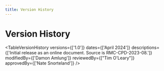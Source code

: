 ```yaml
---
title: Version History
---
```



<NavContainer
  link="/toolboxes/internal-erosion-suite"
  linkTitle="Internal Erosion Suite"
  document="toolbox-technical-manuals/internal-erosion-suite/concentrated-leak-erosion-initiation"
/>

# Version History

<TableVersionHistory
  versions={['1.0']}
  dates={['April 2024']}
  descriptions={['Initial release as an online document. Source is RMC-CPD-2023-08.']}
  modifiedBy={['Damon Amlung']}
  reviewedBy={["Tim O'Leary"]}
  approvedBy={['Nate Snorteland']}
/>
